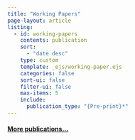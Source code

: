 ```yaml
---
title: "Working Papers"
page-layout: article
listing:
  - id: working-papers
    contents: publication
    sort: 
      - "date desc"
    type: custom
    template: _ejs/working-paper.ejs
    categories: false
    sort-ui: false
    filter-ui: false
    max-items: 5
    include:
      publication_type: "{Pre-print}*"
---
```


:::::{#working-papers}
:::::

#### [More publications...](/publication/)
